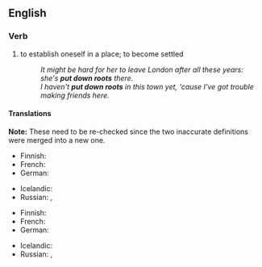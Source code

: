 ==English==

===Verb===
{{head|en|verb}}

# {{context|idiomatic|lang=en}} to establish oneself in a place; to become settled
#: ''It might be hard for her to leave London after all these years: she's '''put down roots''' there.''
#: ''I haven't '''put down roots''' in this town yet, 'cause I've got trouble making friends here.''

====Translations====
'''Note:''' These need to be re-checked since the two inaccurate definitions were merged into a new one.

{{trans-top|to do things or acts which show that one wants to stay there}}
* Finnish: {{t+|fi|juurtua}}
* French: {{t+|fr|prendre racine}}
* German: {{t|de|Wurzeln schlagen}}
{{trans-mid}}
* Icelandic: {{t|is|festa rætur}}
* Russian: {{t|ru|[[пускать]] [[корень|корни]]|impf|tr=puskátʹ kórni|sc=Cyrl}}, {{t|ru|[[пустить]] [[корень|корни]]|pf|tr=pustítʹ kórni|sc=Cyrl}}
{{trans-bottom}}

{{trans-top|to feel that one belongs in a place}}
* Finnish: {{t+|fi|juurtua}}
* French: {{t+|fr|prendre racine}}
* German: {{t|de|Wurzeln schlagen}}
{{trans-mid}}
* Icelandic: {{t|is|festa rætur}}
* Russian: {{t|ru|[[пускать]] [[корень|корни]]|impf|tr=puskátʹ kórni|sc=Cyrl}}, {{t|ru|[[пустить]] [[корень|корни]]|pf|tr=pustítʹ kórni|sc=Cyrl}}
{{trans-bottom}}